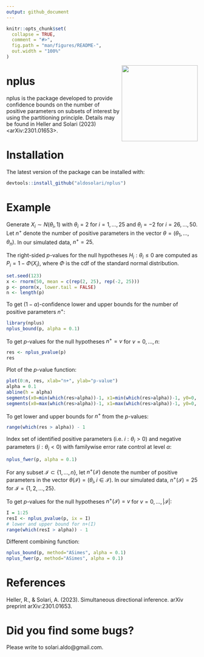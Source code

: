 ```yaml
---
output: github_document
---
```


<!-- README.md is generated from README.Rmd. Please edit that file -->

```r
knitr::opts_chunk$set(
  collapse = TRUE,
  comment = "#>",
  fig.path = "man/figures/README-",
  out.width = "100%"
)
```

<img src="sticker.png" align="right" alt="" width="200" />


# nplus

<!-- badges: start -->
<!-- badges: end -->

nplus is the package developed to provide confidence bounds on the number of positive parameters on subsets of interest by using the partitioning principle. Details may be found in Heller and Solari (2023) <arXiv:2301.01653>.

# Installation

The latest version of the package can be installed with:

``` r
devtools::install_github("aldosolari/nplus")
```

# Example

Generate $X_i \sim N(\theta_i,1)$ with $\theta_i = 2$ for $i=1,\ldots,25$ and $\theta_i = -2$ for $i=26,\ldots,50$. Let $n^+$ denote the number of positive parameters in the vector $\theta=(\theta_1,\ldots,\theta_n)$. In our simulated data, $n^+ = 25$. 

The right-sided $p$-values for the null hypotheses $H_i: \theta_i \leq 0$ are computed as $P_i = 1-\Phi(X_i)$, where $\Phi$ is the cdf of the standard normal distribution. 

```r
set.seed(123)
x <- rnorm(50, mean = c(rep(2, 25), rep(-2, 25)))
p <- pnorm(x, lower.tail = FALSE)
n <- length(p)
```

To get $(1-\alpha)$-confidence lower and upper bounds for the number of positive parameters $n^+$:

```r
library(nplus)
nplus_bound(p, alpha = 0.1)
```

To get $p$-values for the null hypotheses $n^+=v$ for $v=0,\ldots,n$:

```r
res <- nplus_pvalue(p)
res
```

Plot of the $p$-value function:

```r
plot(0:n, res, xlab="n+", ylab="p-value")
alpha = 0.1
abline(h = alpha)
segments(x0=min(which(res>alpha))-1, x1=min(which(res>alpha))-1, y0=0, y1=alpha)
segments(x0=max(which(res>alpha))-1, x1=max(which(res>alpha))-1, y0=0, y1=alpha)
```

To get lower and upper bounds for $n^+$ from the $p$-values:

```r
range(which(res > alpha)) - 1
```

Index set of identified positive parameters (i.e. $i:\theta_i >0$) and negative parameters ($i:\theta_i <0$) with familywise error rate control at level $\alpha$:

```r
nplus_fwer(p, alpha = 0.1)
```

For any subset $\mathcal{I} \subset \{1,\ldots,n\}$, let $n^+(\mathcal{I})$ denote the number of positive parameters in the vector $\theta(\mathcal{I}) = (\theta_i, i\in \mathcal{I})$. In our simulated data, $n^+(\mathcal{I}) = 25$ for $\mathcal{I}=\{1,2,\ldots,25\}$. 

To get $p$-values for the null hypotheses $n^+(\mathcal{I})=v$ for $v=0,\ldots,|\mathcal{I}|$:

```r
I = 1:25
resI <- nplus_pvalue(p, ix = I)
# lower and upper bound for n+(I)
range(which(resI > alpha)) - 1
```

Different combining function:

```r
nplus_bound(p, method="ASimes", alpha = 0.1)
nplus_fwer(p, method="ASimes", alpha = 0.1)
```

# References

Heller, R., & Solari, A. (2023). Simultaneous directional inference. arXiv preprint arXiv:2301.01653.

# Did you find some bugs?

Please write to solari.aldo@gmail.com.
